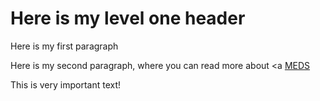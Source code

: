 # Here is my level one header

 Here is my first paragraph
 
 Here is my second paragraph, where you can read more about <a [MEDS](https://bren.ucsb.edu/masters-programs/master-environmental-data-science)
 
 This is very important text!